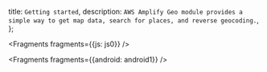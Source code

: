   title: `Getting started`,
  description: `AWS Amplify Geo module provides a simple way to get map data, search for places, and reverse geocoding.`,
};


<Fragments fragments={{js: js0}} />


<Fragments fragments={{android: android1}} />
